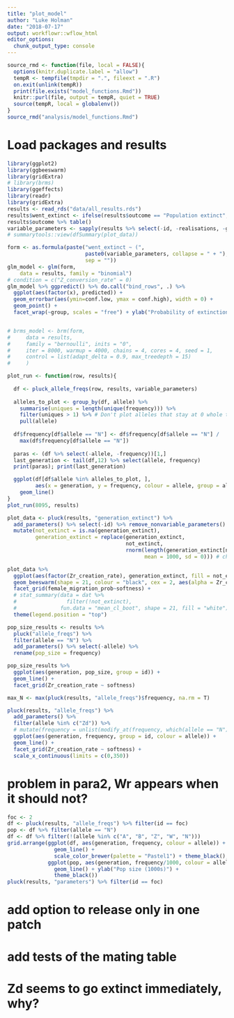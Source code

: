 ```yaml
---
title: "plot_model"
author: "Luke Holman"
date: "2018-07-17"
output: workflowr::wflow_html
editor_options:
  chunk_output_type: console
---
```


```r
source_rmd <- function(file, local = FALSE){
  options(knitr.duplicate.label = "allow")
  tempR <- tempfile(tmpdir = ".", fileext = ".R")
  on.exit(unlink(tempR))
  print(file.exists("model_functions.Rmd"))
  knitr::purl(file, output = tempR, quiet = TRUE)
  source(tempR, local = globalenv())
}
source_rmd("analysis/model_functions.Rmd")
```

# Load packages and results
```r
library(ggplot2)
library(ggbeeswarm)
library(gridExtra)
# library(brms)
library(ggeffects)
library(readr)
library(gridExtra)
results <- read_rds("data/all_results.rds")
results$went_extinct <- ifelse(results$outcome == "Population extinct", 1, 0)
results$outcome %>% table()
variable_parameters <- sapply(results %>% select(-id, -realisations, -generation_extinct, -generation_Zd_extinct, -generation_W_extinct, -generation_Zd_fixed, -outcome, -allele_freqs, -final_pop, -went_extinct, -mating_table), function(x) length(unique(x))) %>% keep(~.x > 1) %>% names()
# summarytools::view(dfSummary(plot_data))
```

```r
form <- as.formula(paste("went_extinct ~ (", 
                         paste0(variable_parameters, collapse = " + "), ")", 
                         sep = ""))
glm_model <- glm(form, 
    data = results, family = "binomial")
# condition = c("Z_conversion_rate" = 0)
glm_model %>% ggpredict() %>% do.call("bind_rows", .) %>% 
  ggplot(aes(factor(x), predicted)) + 
  geom_errorbar(aes(ymin=conf.low, ymax = conf.high), width = 0) +
  geom_point() + 
  facet_wrap(~group, scales = "free") + ylab("Probability of extinction")


# brms_model <- brm(form, 
#     data = results, 
#     family = "bernoulli", inits = "0",
#     iter = 8000, warmup = 4000, chains = 4, cores = 4, seed = 1,
#     control = list(adapt_delta = 0.9, max_treedepth = 15)
#     ) 
```

```r
plot_run <- function(row, results){
  
  df <- pluck_allele_freqs(row, results, variable_parameters) 
  
  alleles_to_plot <- group_by(df, allele) %>% 
    summarise(uniques = length(unique(frequency))) %>% 
    filter(uniques > 1) %>% # Don't plot alleles that stay at 0 whole time
    pull(allele)
  
  df$frequency[df$allele == "N"] <- df$frequency[df$allele == "N"] /
    max(df$frequency[df$allele == "N"])
  
  paras <- (df %>% select(-allele, -frequency))[1,]
  last_generation <- tail(df,12) %>% select(allele, frequency)
  print(paras); print(last_generation)

  ggplot(df[df$allele %in% alleles_to_plot, ], 
         aes(x = generation, y = frequency, colour = allele, group = allele)) + 
    geom_line()
}
plot_run(8095, results)
```



```r
plot_data <- pluck(results, "generation_extinct") %>%
  add_parameters() %>% select(-id) %>% remove_nonvariable_parameters() %>%
  mutate(not_extinct = is.na(generation_extinct),
         generation_extinct = replace(generation_extinct,
                                      not_extinct,
                                      rnorm(length(generation_extinct[not_extinct]),
                                            mean = 1000, sd = 0))) # change later?

plot_data %>%
  ggplot(aes(factor(Zr_creation_rate), generation_extinct, fill = not_extinct)) +
  geom_beeswarm(shape = 21, colour = "black", cex = 2, aes(alpha = Zr_creation_rate)) +
  facet_grid(female_migration_prob~softness) +
  # stat_summary(data = dat %>%
  #                filter(!not_extinct),
  #              fun.data = "mean_cl_boot", shape = 21, fill = "white") +
  theme(legend.position = "top")
```


```r
pop_size_results <- results %>% 
  pluck("allele_freqs") %>% 
  filter(allele == "N") %>% 
  add_parameters() %>% select(-allele) %>% 
  rename(pop_size = frequency)

pop_size_results %>%
  ggplot(aes(generation, pop_size, group = id)) +
  geom_line() +
  facet_grid(Zr_creation_rate ~ softness)
```

```r
max_N <- max(pluck(results, "allele_freqs")$frequency, na.rm = T)

pluck(results, "allele_freqs") %>%
  add_parameters() %>%
  filter(allele %in% c("Zd")) %>%
  # mutate(frequency = unlist(modify_at(frequency, which(allele == "N"), ~./max_N))) %>%
  ggplot(aes(generation, frequency, group = id, colour = allele)) +
  geom_line() +
  facet_grid(Zr_creation_rate ~ softness) +
  scale_x_continuous(limits = c(0,350))
```

# problem in para2, Wr appears when it should not?
```r
foc <- 2
df <- pluck(results, "allele_freqs") %>% filter(id == foc) 
pop <- df %>% filter(allele == "N")
df <- df %>% filter(!(allele %in% c("A", "B", "Z", "W", "N")))
grid.arrange(ggplot(df, aes(generation, frequency, colour = allele)) + 
               geom_line() + 
               scale_color_brewer(palette = "Pastel1") + theme_black(),
             ggplot(pop, aes(generation, frequency/1000, colour = allele)) + 
               geom_line() + ylab("Pop size (1000s)") +
               theme_black())
pluck(results, "parameters") %>% filter(id == foc) 
```

# add option to release only in one patch
# add tests of the mating table
# Zd seems to go extinct immediately, why?
